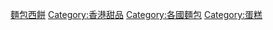[[Category:香港食品|麵包西餅]]
[[Category:香港甜品|Category:香港甜品]]
[[Category:各國麵包|Category:各國麵包]]
[[Category:蛋糕|Category:蛋糕]]